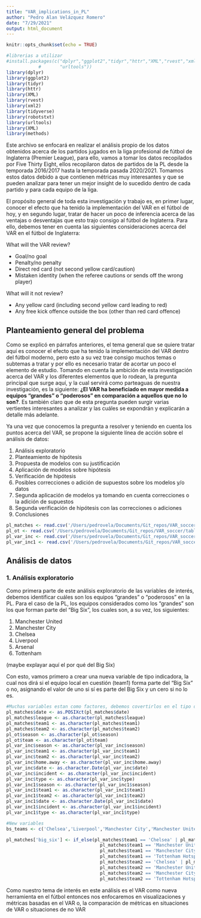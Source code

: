 ```yaml
---
title: "VAR_implications_in_PL"
author: "Pedro Alan Velázquez Romero"
date: "7/29/2021"
output: html_document
---
```


```r
knitr::opts_chunk$set(echo = TRUE)
```

```r
#librerias a utilizar 
#install.packages(c("dplyr","ggplot2","tidyr","httr","XML","rvest","xml2","tidyverse","robotstxt",
            #       "urltools"))
library(dplyr)
library(ggplot2)
library(tidyr)
library(httr)
library(XML)
library(rvest)
library(xml2)
library(tidyverse)
library(robotstxt)
library(urltools)
library(XML)
library(methods)
```

Este archivo se enfocará en realizar el análisis propio de los datos obtenidos acerca de los partidos jugados en la liga profesional de fútbol de Inglaterra (Premier League), para ello, vamos a tomar los datos recopilados por Five Thirty Eight, ellos recopilaron datos de partidos de la PL desde la temporada 2016/2017 hasta la temporada pasada 2020/2021. Tomamos estos datos debido a que contienen métricas muy interesantes y que se pueden analizar para tener un mejor insight de lo sucedido dentro de cada partido y para cada equipo de la liga.

El propósito general de toda esta investigación y trabajo es, en primer lugar, conocer el efecto que ha tenido la implementación del VAR en el fútbol de hoy, y en segundo lugar, tratar de hacer un poco de inferencia acerca de las ventajas o desventajas que esto trajo consigo al fútbol de Inglaterra. Para ello, debemos tener en cuenta las siguientes consideraciones acerca del VAR en el fútbol de Inglaterra:

What will the VAR review? 

- Goal/no goal
- Penalty/no penalty
- Direct red card (not second yellow card/caution)
- Mistaken identity (when the referee cautions or sends off the wrong player)

What will it not review? 

* Any yellow card (including second yellow card leading to red)
* Any free kick offence outside the box (other than red card offence)

## Planteamiento general del problema

Como se explicó en párrafos anteriores, el tema general que se quiere tratar aquí es conocer el efecto que ha tenido la implementación del VAR dentro del fútbol moderno, pero esto a su vez trae consigo muchos temas o subtemas a tratar y por ello es necesario tratar de acortar un poco el elemento de estudio. Tomando en cuenta la ambición de esta investigación acerca del VAR y los diferentes elementos que lo rodean, la pregunta principal que surge aquí, y la cual servirá como parteaguas de nuestra investigación, es la siguiente: **¿El VAR ha beneficiado en mayor medida a equipos "grandes" o "poderosos" en comparación a aquellos que no lo son?**. Es también claro que de esta pregunta pueden surgir varias vertientes interesantes a analizar y las cuáles se expondrán y explicarán a detalle más adelante.

Ya una vez que conocemos la pregunta a resolver y teniendo en cuenta los puntos acerca del VAR, se propone la siguiente línea de acción sobre el análisis de datos:

1. Análisis exploratorio
2. Planteamiento de hipótesis
3. Propuesta de modelos con su justificación
4. Aplicación de modelos sobre hipótesis
5. Verificación de hipótesis
6. Posibles correcciones o adición de supuestos sobre los modelos y/o datos
7. Segunda aplicación de modelos ya tomando en cuenta correcciones o la adición de supuestos
8. Segunda verificación de hipótesis con las correcciones o adiciones
9. Conclusiones

```r
pl_matches <- read.csv('/Users/pedrovela/Documents/Git_repos/VAR_soccer/tables/premier_league.csv')
pl_ot <- read.csv('/Users/pedrovela/Documents/Git_repos/VAR_soccer/tables/pl_overturns_var.csv')
pl_var_inc <- read.csv('/Users/pedrovela/Documents/Git_repos/VAR_soccer/tables/var_details.csv') #incluye el flag de si el team1 es local o visitante en el partido en cuestión
pl_var_inc1 <- read.csv('/Users/pedrovela/Documents/Git_repos/VAR_soccer/tables/var_details1.csv')
```

## Análisis de datos

### 1. Análisis exploratorio

Como primera parte de este análisis exploratorio de las variables de interés, debemos identificar cuáles son los equipos "grandes" o "poderosos" en la PL. Para el caso de la PL, los equipos considerados como los "grandes" son los que forman parte del "Big Six", los cuales son, a su vez, los siguientes:

1. Manchester United
2. Manchester City
3. Chelsea
4. Liverpool
5. Arsenal
6. Tottenham

(maybe explayar aquí el por qué del Big Six)

Con esto, vamos primero a crear una nueva variable de tipo indicadora, la cual nos dirá si el equipo local en cuestión (team1) forma parte del "Big Six" o no, asignando el valor de uno si sí es parte del Big Six y un cero si no lo es.

```r
#Muchas variables estan como factores, debemos covertirlos en el tipo de variable correcto
pl_matches$date <- as.POSIXct(pl_matches$date)
pl_matches$league <- as.character(pl_matches$league)
pl_matches$team1 <- as.character(pl_matches$team1)
pl_matches$team2 <- as.character(pl_matches$team2)
pl_ot$season <- as.character(pl_ot$season)
pl_ot$team <- as.character(pl_ot$team)
pl_var_inc$season <- as.character(pl_var_inc$season)
pl_var_inc$team1 <- as.character(pl_var_inc$team1)
pl_var_inc$team2 <- as.character(pl_var_inc$team2)
pl_var_inc$home.away <- as.character(pl_var_inc$home.away)
pl_var_inc$date <- as.character.Date(pl_var_inc$date)
pl_var_inc$incident <- as.character(pl_var_inc$incident)
pl_var_inc$type <- as.character(pl_var_inc$type)
pl_var_inc1$season <- as.character(pl_var_inc1$season)
pl_var_inc1$team1 <- as.character(pl_var_inc1$team1)
pl_var_inc1$team2 <- as.character(pl_var_inc1$team2)
pl_var_inc1$date <- as.character.Date(pl_var_inc1$date)
pl_var_inc1$incident <- as.character(pl_var_inc1$incident)
pl_var_inc1$type <- as.character(pl_var_inc1$type)
```

```r
#New variables
bs_teams <- c('Chelsea','Liverpool','Manchester City','Manchester United','Arsenal','Tottenham Hotspur')
```

```r
pl_matches['big_six'] <- if_else(pl_matches$team1 == 'Chelsea' | pl_matches$team1 == 'Liverpool' |
                                   pl_matches$team1 == 'Manchester United' | pl_matches$team1 == 'Arsenal'|
                                   pl_matches$team1 == 'Manchester City' | 
                                   pl_matches$team1 == 'Tottenham Hotspur' |
                                   pl_matches$team2 == 'Chelsea' | pl_matches$team2 == 'Liverpool' |
                                   pl_matches$team2 == 'Manchester United' | pl_matches$team2 == 'Arsenal'|
                                   pl_matches$team2 == 'Manchester City' | 
                                   pl_matches$team2 == 'Tottenham Hotspur',1,0)
```

Como nuestro tema de interés en este análisis es el VAR como nueva herramienta en el fútbol entonces nos enfocaremos en visualizaciones y métricas basadas en el VAR o, la comparación de métricas en situaciones de VAR o situaciones de no VAR

```r

```




